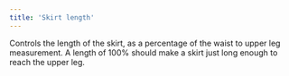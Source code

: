 ```yaml
---
title: 'Skirt length'
---
```


Controls the length of the skirt, as a percentage of the waist to upper leg
measurement. A length of 100% should make a skirt just long enough to reach the
upper leg.
